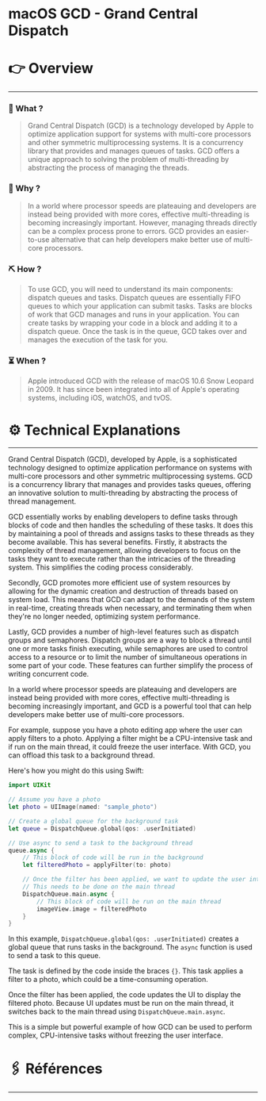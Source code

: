 # macOS GCD - Grand Central Dispatch


# 👉 Overview

---

### 👀 What ?

> Grand Central Dispatch (GCD) is a technology developed by Apple to optimize application support for systems with multi-core processors and other symmetric multiprocessing systems. It is a concurrency library that provides and manages queues of tasks. GCD offers a unique approach to solving the problem of multi-threading by abstracting the process of managing the threads.
> 

### 🧐 Why ?

> In a world where processor speeds are plateauing and developers are instead being provided with more cores, effective multi-threading is becoming increasingly important. However, managing threads directly can be a complex process prone to errors. GCD provides an easier-to-use alternative that can help developers make better use of multi-core processors.
> 

### ⛏️ How ?

> To use GCD, you will need to understand its main components: dispatch queues and tasks. Dispatch queues are essentially FIFO queues to which your application can submit tasks. Tasks are blocks of work that GCD manages and runs in your application. You can create tasks by wrapping your code in a block and adding it to a dispatch queue. Once the task is in the queue, GCD takes over and manages the execution of the task for you.
> 

### ⏳ When ?

> Apple introduced GCD with the release of macOS 10.6 Snow Leopard in 2009. It has since been integrated into all of Apple's operating systems, including iOS, watchOS, and tvOS.
> 

# ⚙️ Technical Explanations

---

Grand Central Dispatch (GCD), developed by Apple, is a sophisticated technology designed to optimize application performance on systems with multi-core processors and other symmetric multiprocessing systems. GCD is a concurrency library that manages and provides tasks queues, offering an innovative solution to multi-threading by abstracting the process of thread management.

GCD essentially works by enabling developers to define tasks through blocks of code and then handles the scheduling of these tasks. It does this by maintaining a pool of threads and assigns tasks to these threads as they become available. This has several benefits. Firstly, it abstracts the complexity of thread management, allowing developers to focus on the tasks they want to execute rather than the intricacies of the threading system. This simplifies the coding process considerably.

Secondly, GCD promotes more efficient use of system resources by allowing for the dynamic creation and destruction of threads based on system load. This means that GCD can adapt to the demands of the system in real-time, creating threads when necessary, and terminating them when they're no longer needed, optimizing system performance.

Lastly, GCD provides a number of high-level features such as dispatch groups and semaphores. Dispatch groups are a way to block a thread until one or more tasks finish executing, while semaphores are used to control access to a resource or to limit the number of simultaneous operations in some part of your code. These features can further simplify the process of writing concurrent code.

In a world where processor speeds are plateauing and developers are instead being provided with more cores, effective multi-threading is becoming increasingly important, and GCD is a powerful tool that can help developers make better use of multi-core processors.

For example, suppose you have a photo editing app where the user can apply filters to a photo. Applying a filter might be a CPU-intensive task and if run on the main thread, it could freeze the user interface. With GCD, you can offload this task to a background thread.

Here's how you might do this using Swift:

```swift
import UIKit

// Assume you have a photo
let photo = UIImage(named: "sample_photo")

// Create a global queue for the background task
let queue = DispatchQueue.global(qos: .userInitiated)

// Use async to send a task to the background thread
queue.async {
    // This block of code will be run in the background
    let filteredPhoto = applyFilter(to: photo)

    // Once the filter has been applied, we want to update the user interface
    // This needs to be done on the main thread
    DispatchQueue.main.async {
        // This block of code will be run on the main thread
        imageView.image = filteredPhoto
    }
}

```

In this example, `DispatchQueue.global(qos: .userInitiated)` creates a global queue that runs tasks in the background. The `async` function is used to send a task to this queue.

The task is defined by the code inside the braces `{}`. This task applies a filter to a photo, which could be a time-consuming operation.

Once the filter has been applied, the code updates the UI to display the filtered photo. Because UI updates must be run on the main thread, it switches back to the main thread using `DispatchQueue.main.async`.

This is a simple but powerful example of how GCD can be used to perform complex, CPU-intensive tasks without freezing the user interface.

# 🖇️ Références

---